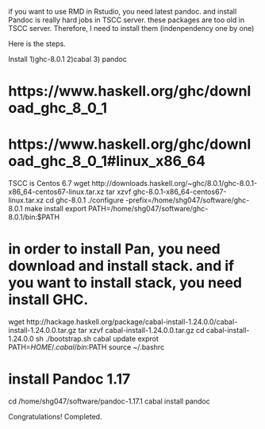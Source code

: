 if you want to use RMD in Rstudio, you need latest pandoc. and install Pandoc is really hard jobs in TSCC server. these packages are too old in TSCC server. 
Therefore, I need to install them (indenpendency one by one)

Here is the steps.

Install 1)ghc-8.0.1  2)cabal  3) pandoc

# https://www.haskell.org/ghc/download_ghc_8_0_1
# https://www.haskell.org/ghc/download_ghc_8_0_1#linux_x86_64
TSCC is Centos 6.7
wget http://downloads.haskell.org/~ghc/8.0.1/ghc-8.0.1-x86_64-centos67-linux.tar.xz
tar xzvf ghc-8.0.1-x86_64-centos67-linux.tar.xz
cd ghc-8.0.1
./configure -prefix=/home/shg047/software/ghc-8.0.1
make install
export PATH=/home/shg047/software/ghc-8.0.1/bin:$PATH

# in order to install Pan, you need download and install stack. and if you want to install stack, you need install GHC.
wget http://hackage.haskell.org/package/cabal-install-1.24.0.0/cabal-install-1.24.0.0.tar.gz
tar xzvf cabal-install-1.24.0.0.tar.gz
cd cabal-install-1.24.0.0
sh ./bootstrap.sh
cabal update
exprot PATH=$HOME/.cabal/bin:$PATH
source ~/.bashrc

# install Pandoc 1.17
cd /home/shg047/software/pandoc-1.17.1
cabal install pandoc

Congratulations! Completed.
